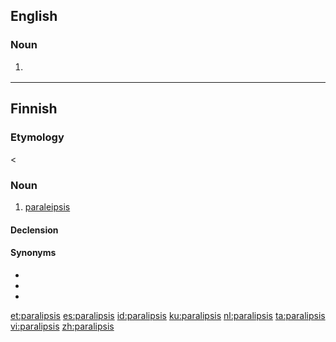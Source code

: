 ==English==

===Noun===
{{en-noun|paralipses}}

# {{label|en|rhetoric|linguistics}} {{alternative spelling of|paraleipsis|lang=en}}

----

==Finnish==

===Etymology===
< {{etyl|grc|fi}} {{m|grc|παράλειψις}}

===Noun===
{{fi-noun}}

# {{lb|fi|rhetoric}} [[paraleipsis]]

====Declension====
{{fi-decl-vastaus|paralipsi|a}}

====Synonyms====
* {{l|fi|apofaasi}}
* {{l|fi|katafaasi}}
* {{l|fi|preteritio}}

[[et:paralipsis]]
[[es:paralipsis]]
[[id:paralipsis]]
[[ku:paralipsis]]
[[nl:paralipsis]]
[[ta:paralipsis]]
[[vi:paralipsis]]
[[zh:paralipsis]]